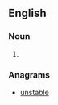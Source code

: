 ==English==

===Noun===
{{head|en|noun plural form}}

# {{plural of|abluent|lang=en}}

===Anagrams===
* [[unstable#English|unstable]]